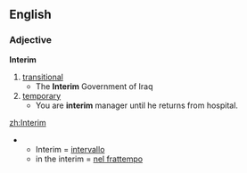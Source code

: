 ==English==
===Adjective===
'''Interim'''
# [[transitional]]
#* The '''Interim''' Government of Iraq
# [[temporary]]
#* You are '''interim''' manager until he returns from hospital.
[[zh:Interim]]

*{{it}} 
** Interim = [[intervallo]]
**in the interim = [[nel frattempo]]